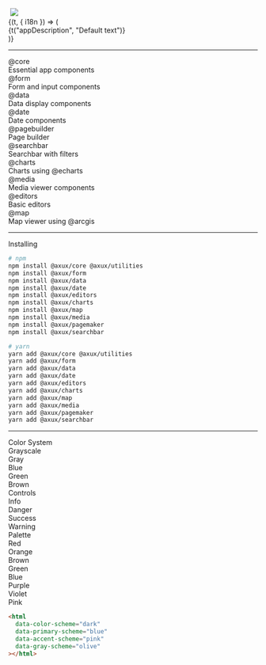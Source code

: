 
<Meta title="Introduction" />

<div className="text-center">
  <picture>
    <img className="h-48 hidden dark:inline" srcSet="poster-dark.png" />
    <img className="h-48 inline dark:hidden" src="poster-light.png" />
  </picture>
</div>

<Translation>
  {(t, { i18n }) => (
    <div className="text-center text-muted !text-2xl">
      {t("appDescription", "Default text")}
    </div>
  )}
</Translation>

---

<Anchor storyId="home">
  <Subheading></Subheading>
</Anchor>

<div className="home-hero">
  <div>
    <div>
      <div className="mdi mdi-monitor-dashboard" />
      <div>@core</div>
    </div>
    <div>Essential app components</div>
  </div>
  <div>
    <div>
      <div className="mdi mdi-form-select" />
      <div>@form</div>
    </div>
    <div>Form and input components</div>
  </div>
  <div>
    <div>
      <div className="mdi mdi-database-outline" />
      <div>@data</div>
    </div>
    <div>Data display components</div>
  </div>
  <div>
    <div>
      <div className="mdi mdi-calendar-month-outline" />
      <div>@date</div>
    </div>
    <div>Date components</div>
  </div>
  <div>
    <div>
      <div className="mdi mdi-format-page-break" />
      <div>@pagebuilder</div>
    </div>
    <div>Page builder</div>
  </div>
  <div>
    <div>
      <div className="mdi mdi-filter-multiple-outline" />
      <div>@searchbar</div>
    </div>
    <div>Searchbar with filters</div>
  </div>
  <div>
    <div>
      <div className="mdi mdi-chart-bar" />
      <div>@charts</div>
    </div>
    <div>Charts using @echarts</div>
  </div>
  <div>
    <div>
      <div className="mdi mdi-multimedia" />
      <div>@media</div>
    </div>
    <div>Media viewer components</div>
  </div>
  <div>
    <div>
      <div className="mdi mdi-application-edit-outline" />
      <div>@editors</div>
    </div>
    <div>Basic editors</div>
  </div>
  <div>
    <div>
      <div className="mdi mdi-map-legend" />
      <div>@map</div>
    </div>
    <div>Map viewer using @arcgis</div>
  </div>
</div>

---

<Anchor storyId="installing">
  <Subheading>Installing</Subheading>
</Anchor>

```bash
# npm
npm install @axux/core @axux/utilities
npm install @axux/form
npm install @axux/data
npm install @axux/date
npm install @axux/editors
npm install @axux/charts
npm install @axux/map
npm install @axux/media
npm install @axux/pagemaker
npm install @axux/searchbar

# yarn
yarn add @axux/core @axux/utilities
yarn add @axux/form
yarn add @axux/data
yarn add @axux/date
yarn add @axux/editors
yarn add @axux/charts
yarn add @axux/map
yarn add @axux/media
yarn add @axux/pagemaker
yarn add @axux/searchbar
```

---

<Anchor storyId="colorSystem">
  <Subheading>Color System</Subheading>
</Anchor>

<div className="home-palette">
  <div>Grayscale</div>
  <div style={{ backgroundColor: "var(--ax-gray)" }}>Gray</div>
  <div style={{ backgroundColor: "var(--ax-grayblue)" }}>Blue</div>
  <div style={{ backgroundColor: "var(--ax-graygreen)" }}>Green</div>
  <div style={{ backgroundColor: "var(--ax-graybrown)" }}>Brown</div>
</div>

<div className="home-palette">
  <div>Controls</div>
  <div style={{ backgroundColor: "var(--ax-info)" }}>Info</div>
  <div style={{ backgroundColor: "var(--ax-danger)" }}>Danger</div>
  <div style={{ backgroundColor: "var(--ax-success)" }}>Success</div>
  <div style={{ backgroundColor: "var(--ax-warning)" }}>Warning</div>
</div>
<div className="home-palette">
  <div>Palette</div>
  <div style={{ backgroundColor: "var(--ax-red)" }}>Red</div>
  <div style={{ backgroundColor: "var(--ax-orange)" }}>Orange</div>
  <div style={{ backgroundColor: "var(--ax-brown)" }}>Brown</div>
  <div style={{ backgroundColor: "var(--ax-green)" }}>Green</div>
  <div style={{ backgroundColor: "var(--ax-blue)" }}>Blue</div>
  <div style={{ backgroundColor: "var(--ax-purple)" }}>Purple</div>
  <div style={{ backgroundColor: "var(--ax-violet)" }}>Violet</div>
  <div style={{ backgroundColor: "var(--ax-pink)" }}>Pink</div>
</div>

```html
<html
  data-color-scheme="dark"
  data-primary-scheme="blue"
  data-accent-scheme="pink"
  data-gray-scheme="olive"
></html>
```

